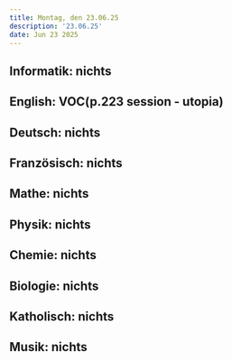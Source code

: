 ```yaml
---
title: Montag, den 23.06.25
description: '23.06.25'
date: Jun 23 2025
---
```


## Informatik: nichts

## English: VOC(p.223 session - utopia)

## Deutsch: nichts

## Französisch: nichts

## Mathe: nichts

## Physik: nichts

## Chemie: nichts

## Biologie: nichts

## Katholisch: nichts

## Musik: nichts
